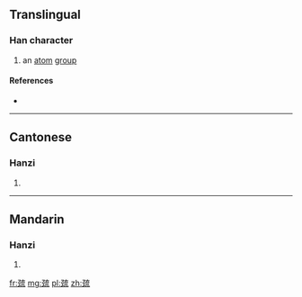 {{also|巰}}
==Translingual==

===Han character===
{{Han char|rn=48|rad=工|as=09|sn=12|four=|canj=弓一卜戈山 (NMYIU), X弓一卜戈 (XNMYI)|ids=⿰[[𢀖]][[㐬]]}}

# an [[atom]] [[group]]

====References====
* {{Han ref|kx=0326.051|hdz=10414.030|uh=5DEF|ud=24047}}

----

==Cantonese==

===Hanzi===
{{yue-hanzi|jyut=[[kau4]]|y=kau4|tra=巰}}

# {{defn|lang=yue|sort=工09}}

----

==Mandarin==

===Hanzi===
{{cmn-hanzi|tra=巰|pin=[[qiú]] ([[qiu2]])|wg=ch'iu<sup>2</sup>}}

# {{defn|lang=cmn|sort=工09}}

[[fr:巯]]
[[mg:巯]]
[[pl:巯]]
[[zh:巯]]
